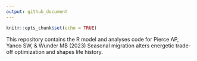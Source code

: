 ```yaml
---
output: github_document
---
```


```r
knitr::opts_chunk$set(echo = TRUE)
```

This repository contains the R model and analyses code for Pierce AP, Yanco SW, & Wunder MB (2023) Seasonal migration alters energetic trade-off optimization and shapes life history.

